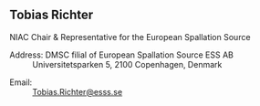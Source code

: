 ==Tobias Richter==

NIAC Chair & Representative for the European Spallation Source

;Address: DMSC filial of European Spallation Source ESS AB
:Universitetsparken 5, 2100 Copenhagen, Denmark

;Email:
:[mailto:Tobias.Richter@esss.se Tobias.Richter@esss.se]